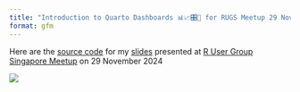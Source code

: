 ---
title: "Introduction to Quarto Dashboards 📊📈🎛️📶 for RUGS Meetup 29 November 2024"
format: gfm
---

Here are the [source code](https://github.com/JauntyJJS/rugs_20241129) for my [slides](https://jauntyjjs.github.io/rugs_20241129/) presented at [R User Group Singapore Meetup](https://www.meetup.com/r-user-group-sg/events/303934149) on 29 November 2024

![](share-card.png){fig-alt="Title slide of Introduction to Quarto Dashboards presented at R User Group Singapore (RUGS) Meetup on 29 November 2024." fig-align="center"}
